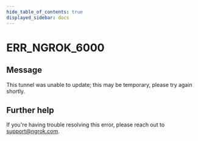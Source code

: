 ```yaml
---
hide_table_of_contents: true
displayed_sidebar: docs
---
```



# ERR_NGROK_6000

## Message

This tunnel was unable to update; this may be temporary, please try again shortly.

<ErrorDetails error="err_ngrok_6000" />

## Further help

If you're having trouble resolving this error, please reach out to [support@ngrok.com](mailto:support@ngrok.com?subject=Help%20with%20ERR_NGROK_6000).
